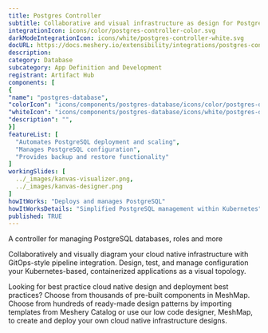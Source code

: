 ```yaml
---
title: Postgres Controller
subtitle: Collaborative and visual infrastructure as design for Postgres Controller
integrationIcon: icons/color/postgres-controller-color.svg
darkModeIntegrationIcon: icons/white/postgres-controller-white.svg
docURL: https://docs.meshery.io/extensibility/integrations/postgres-controller
description: 
category: Database
subcategory: App Definition and Development
registrant: Artifact Hub
components: [
{
"name": "postgres-database",
"colorIcon": "icons/components/postgres-database/icons/color/postgres-database-color.svg",
"whiteIcon": "icons/components/postgres-database/icons/white/postgres-database-white.svg",
"description": "",
}]
featureList: [
  "Automates PostgreSQL deployment and scaling",
  "Manages PostgreSQL configuration",
  "Provides backup and restore functionality"
]
workingSlides: [
  ../_images/kanvas-visualizer.png,
  ../_images/kanvas-designer.png
]
howItWorks: "Deploys and manages PostgreSQL"
howItWorksDetails: "Simplified PostgreSQL management within Kubernetes"
published: TRUE
---
```

<p>
A controller for managing PostgreSQL databases, roles and more
</p>
<p>
    Collaboratively and visually diagram your cloud native infrastructure with GitOps-style pipeline integration. Design, test, and manage configuration your Kubernetes-based, containerized applications as a visual topology.
</p>
<p>
    Looking for best practice cloud native design and deployment best practices? Choose from thousands of pre-built components in MeshMap. Choose from hundreds of ready-made design patterns by importing templates from Meshery Catalog or use our low code designer, MeshMap, to create and deploy your own cloud native infrastructure designs.
</p>
